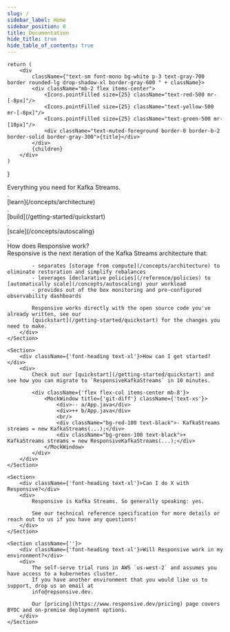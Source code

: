 ```yaml
---
slug: /
sidebar_label: Home
sidebar_position: 0
title: Documentation
hide_title: true
hide_table_of_contents: true
---
```



    return (
        <div
            className={"text-sm font-mono bg-white p-3 text-gray-700 border rounded-lg drop-shadow-xl border-gray-600 " + className}>
            <div className="mb-2 flex items-center">
                <Icons.pointFilled size={25} className="text-red-500 mr-[-8px]"/>
                <Icons.pointFilled size={25} className="text-yellow-500 mr-[-8px]"/>
                <Icons.pointFilled size={25} className="text-green-500 mr-[10px]"/>
                <div className="text-muted-foreground border-0 border-b-2 border-solid border-gray-300">{title}</div>
            </div>
            {children}
        </div>
    )
}

<div className={'flex flex-col text-center items-center text-4xl font-heading'}>
    Everything you need for Kafka Streams<span className={'text-orange-500'}>.</span>
</div>

<div className={'flex items-baseline justify-between font-heading pb-6 px-[40%] -mt-3'}>
    <div className={'font-heading text-3xl text-orange-200'}>.</div>
    <div>[learn](/concepts/architecture)</div>
    <div className={'font-heading text-3xl text-orange-300'}>.</div>
    <div>[build](/getting-started/quickstart)</div>
    <div className={'font-heading text-3xl text-orange-400'}>.</div>
    <div>[scale](/concepts/autoscaling)</div>
    <div className={'font-heading text-3xl text-orange-500'}>.</div>
</div>


<div className={'grid grid-cols-2 gap-4 px-[10%]'}>
    <Section className={''}>
        <div className={'font-heading text-xl'}>How does Responsive work?</div>
        <div>
            Responsive is the next iteration of the Kafka Streams architecture that:

            - separates [storage from compute](/concepts/architecture) to eliminate restoration and simplify rebalances
            - leverages [declarative policies](/reference/policies) to [automatically scale](/concepts/autoscaling) your workload
            - provides out of the box monitoring and pre-configured observability dashboards

            Responsive works directly with the open source code you've already written, see our
            [quickstart](/getting-started/quickstart) for the changes you need to make.
        </div>
    </Section>

    <Section>
        <div className={'font-heading text-xl'}>How can I get started?</div>
        <div>
            Check out our [quickstart](/getting-started/quickstart) and see how you can migrate to `ResponsiveKafkaStreams` in 10 minutes.

            <div className={'flex flex-col items-center mb-8'}>
                <MockWindow title={'git-diff'} className={'text-xs'}>
                    <div>-- a/App.java</div>
                    <div>++ b/App.java</div>
                    <br/>
                    <div className="bg-red-100 text-black">- KafkaStreams streams = new KafkaStreams(...);</div>
                    <div className="bg-green-100 text-black">+ KafkaStreams streams = new ResponsiveKafkaStreams(...);</div>
                </MockWindow>
            </div>
        </div>
    </Section>

    <Section>
        <div className={'font-heading text-xl'}>Can I do X with Responsive?</div>
        <div>
            Responsive is Kafka Streams. So generally speaking: yes.

            See our technical reference specification for more details or reach out to us if you have any questions!
        </div>
    </Section>

    <Section className={''}>
        <div className={'font-heading text-xl'}>Will Responsive work in my environment?</div>
        <div>
            The self-serve trial runs in AWS `us-west-2` and assumes you have access to a kubernetes cluster.
            If you have another environment that you would like us to support, drop us an email at
            info@repsonsive.dev.

            Our [pricing](https://www.responsive.dev/pricing) page covers BYOC and on-premise deployment options.
        </div>
    </Section>


</div>
